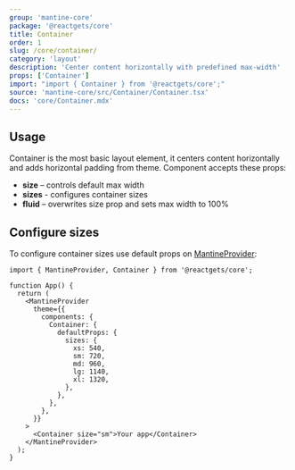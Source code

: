 ```yaml
---
group: 'mantine-core'
package: '@reactgets/core'
title: Container
order: 1
slug: /core/container/
category: 'layout'
description: 'Center content horizontally with predefined max-width'
props: ['Container']
import: "import { Container } from '@reactgets/core';"
source: 'mantine-core/src/Container/Container.tsx'
docs: 'core/Container.mdx'
---
```



## Usage

Container is the most basic layout element, it centers content horizontally and adds horizontal padding from theme.
Component accepts these props:

- **size** – controls default max width
- **sizes** - configures container sizes
- **fluid** – overwrites size prop and sets max width to 100%

<Demo data={ContainerDemos.usage} />

## Configure sizes

To configure container sizes use default props on [MantineProvider](/theming/mantine-provider/):

```tsx
import { MantineProvider, Container } from '@reactgets/core';

function App() {
  return (
    <MantineProvider
      theme={{
        components: {
          Container: {
            defaultProps: {
              sizes: {
                xs: 540,
                sm: 720,
                md: 960,
                lg: 1140,
                xl: 1320,
              },
            },
          },
        },
      }}
    >
      <Container size="sm">Your app</Container>
    </MantineProvider>
  );
}
```
